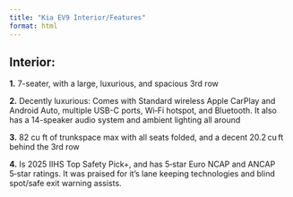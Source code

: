 ```yaml
---
title: "Kia EV9 Interior/Features"
format: html
---
```


## Interior:

**1.** 7-seater, with a large, luxurious, and spacious 3rd row

**2.** Decently luxurious: Comes with  Standard wireless Apple CarPlay and Android Auto, multiple USB-C ports, Wi‑Fi hotspot, and Bluetooth. It also has a 14-speaker audio system and ambient lighting all around

**3.** 82 cu ft of trunkspace max with all seats folded, and a decent 20.2 cu ft behind the 3rd row

**4.** Is 2025 IIHS Top Safety Pick+, and has 5‑star Euro NCAP and ANCAP 5‑star ratings. It was praised for it’s lane keeping technologies and blind spot/safe exit warning assists.
